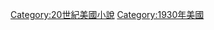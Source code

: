 {{Year by category
|m=1
|c=9
|d=3
|y=0
|cat=美國小說
|sortkey=小說
|parent=
|subcat=1930年小說
}}

[[Category:20世紀美國小說|Category:20世紀美國小說]]
[[Category:1930年美國|Category:1930年美國]]